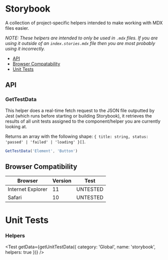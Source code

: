 
<Meta title="Utilities/Helpers/storybook" />

# Storybook

A collection of project-specific helpers intended to make working with MDX files easier.

_NOTE: These helpers are intended to only be used in `.mdx` files. If you are using it outside of an `index.stories.mdx` file then you are most probably using it incorrectly._

- [API](#api)
- [Browser Compatability](#browser-compatability)
- [Unit Tests](#unit-tests)

## API

### GetTestData

This helper does a real-time fetch request to the JSON file outputted by Jest (which runs before starting or building Storybook), it retrieves the results of all unit tests assigned to the component/helper you are currently looking at.

Returns an array with the following shape: `{ title: string, status: 'passed' | 'failed' | 'loading' }[]`.

```ts
GetTestData('Element', 'Button')
```


<Props of={GetTestData} />

## Browser Compatibility

|Browser|Version|Test
|---|---|---|
|Internet Explorer|11|UNTESTED
|Safari|10|UNTESTED

# Unit Tests

### Helpers

<Test getData={getUnitTestData({ category: 'Global', name: 'storybook', helpers: true })} />